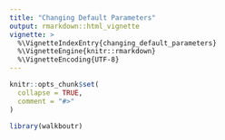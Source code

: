 ```yaml
---
title: "Changing Default Parameters"
output: rmarkdown::html_vignette
vignette: >
  %\VignetteIndexEntry{changing_default_parameters}
  %\VignetteEngine{knitr::rmarkdown}
  %\VignetteEncoding{UTF-8}
---
```


```r
knitr::opts_chunk$set(
  collapse = TRUE,
  comment = "#>"
)
```

```r
library(walkboutr)
```
